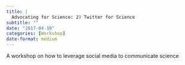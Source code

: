 ```yaml
---
title: |
  Advocating for Science: 2) Twitter for Science
subtitle: ""
date: "2017-04-10"
categories: [Workshop]
date-format: medium 
---
```


A workshop on how to leverage social media to communicate science

